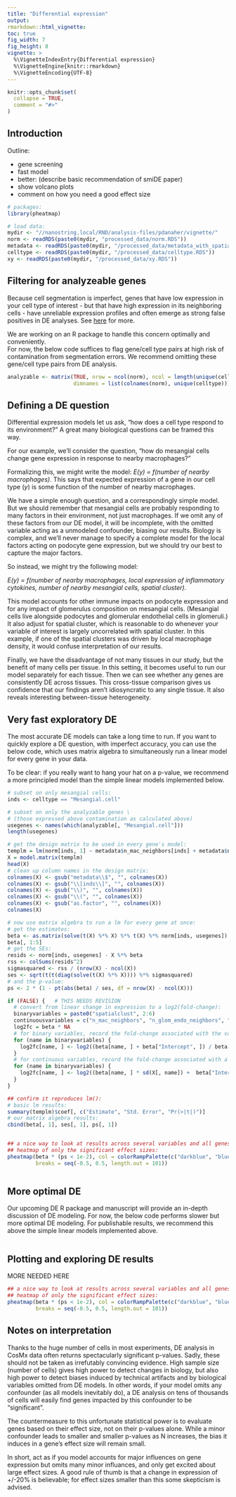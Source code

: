 ```yaml
---
title: "Differential expression"
output: 
rmarkdown::html_vignette: 
toc: true
fig_width: 7 
fig_height: 8 
vignette: >
  %\VignetteIndexEntry{Differential expression}
  %\VignetteEngine{knitr::rmarkdown}
  %\VignetteEncoding{UTF-8}
---
```

<style>
p.caption {
  font-size: 1.5em;
}
</style>
```r
knitr::opts_chunk$set(
  collapse = TRUE,
  comment = "#>"
)
```


## Introduction

Outline:

- gene screening
- fast model
- better: (describe basic recommendation of smiDE paper)
- show volcano plots
- comment on how you need a good effect size



```r
# packages:
library(pheatmap)

# load data:
mydir <- "//nanostring.local/RND/analysis-files/pdanaher/vignette/"
norm <- readRDS(paste0(mydir, "processed_data/norm.RDS"))
metadata <- readRDS(paste0(mydir, "/processed_data/metadata_with_spatialcontext.RDS")) 
celltype <- readRDS(paste0(mydir, "/processed_data/celltype.RDS"))
xy <- readRDS(paste0(mydir, "/processed_data/xy.RDS"))
```

## Filtering for analyzeable genes 

Because cell segmentation is imperfect, genes that have low expression in your cell type of interest -
but that have high expression in its neighboring cells - have unreliable expression profiles
and often emerge as strong false positives in DE analyses. See [here](https://github.com/Nanostring-Biostats/CosMx-Analysis-Scratch-Space/blob/Main/blog/segmentation%20errors%20and%20DE.md) for more. 

We are working on an R package to handle this concern optimally and conveniently.  
For now, the below code suffices to flag gene/cell type pairs at high risk of contamination from segmentation 
errors. We recommend omitting these gene/cell type pairs from DE analysis.

```r


analyzable <- matrix(TRUE, nrow = ncol(norm), ncol = length(unique(celltype)),
                     dimnames = list(colnames(norm), unique(celltype)))
```


## Defining a DE question

Differential expression models let us ask, "how does a cell type respond to its environment?"
A great many biological questions can be framed this way.

For our example, we'll consider the question, "how do mesangial cells change gene expression
in response to nearby macrophages?" 

Formalizing this, we might write the model: *E(y) = f(number of nearby macrophages)*.
This says that expected expression of a gene in our cell type (*y*) is some function of the
number of nearby macrophages. 

We have a simple enough question, and a correspondingly simple model. 
But we should remember that mesangial cells are probably responding to many factors in their environment, not just
macrophages. If we omit any of these factors from our DE model, it will be incomplete,
with the omitted variable acting as a unmodeled confounder, biasing our results.
Biology is complex, and we'll never manage to specify a complete model for the local 
factors acting on podocyte gene expression, but we should try our best to capture
the major factors. 

So instead, we might try the following model:

*E(y) = f(number of nearby macrophages, local expression of inflammatory cytokines, number of nearby mesangial cells, spatial cluster)*.

This model accounts for other immune impacts on podocyte expression and for any impact
of glomerulus composition on mesangial cells. (Mesangial cells live alongside podocytes and glomerular endothelial cells in glomeruli.)
It also adjust for spatial cluster, which is reasonable to do whenever your variable of interest
is largely uncorrelated with spatial cluster. In this example, if one of the spatial clusters was
driven by local macrophage density, it would confuse interpretation of our results. 

Finally, we have the disadvantage of not many tissues in our study, but 
the benefit of many cells per tissue. In this setting, it becomes useful
to run our model separately for each tissue. Then we can see whether any 
genes are consistently DE across tissues. This cross-tissue comparison 
gives us confidence that our findings aren't idiosyncratic to any single tissue.
It also reveals interesting between-tissue heterogeneity. 


## Very fast exploratory DE

The most accurate DE models can take a long time to run. 
If you want to quickly explore a DE question, with imperfect accuracy, you
can use the below code, which uses matrix algebra to simultaneously run a linear 
model for every gene in your data.

To be clear: if you really want to hang your hat on a p-value, we recommend
a more principled model than the simple linear models implemented below. 


``` r
# subset on only mesangial cells:
inds <- celltype == "Mesangial.cell"

# subset on only the analyzable genes \
# (those expressed above contamination as calculated above)
usegenes <- names(which(analyzable[, "Mesangial.cell"]))
length(usegenes)

# get the design matrix to be used in every gene's model:
templm = lm(norm[inds, 1] ~ metadata$n_mac_neighbors[inds] + metadata$n_glom_endo_neighbors[inds] + metadata$n_lymphoid_neighbors[inds] + as.factor(metadata$spatialclust[inds]))
X = model.matrix(templm)
head(X)
# clean up column names in the design matrix:
colnames(X) <- gsub("metadata\\$", "", colnames(X))
colnames(X) <- gsub("\\[inds\\]", "", colnames(X))
colnames(X) <- gsub("\\)", "", colnames(X))
colnames(X) <- gsub("\\(", "", colnames(X))
colnames(X) <- gsub("as.factor", "", colnames(X))
colnames(X)

# now use matrix algebra to run a lm for every gene at once:
# get the estimates:
beta <- as.matrix(solve(t(X) %*% X) %*% t(X) %*% norm[inds, usegenes])
beta[, 1:5]
# get the SEs:
resids <- norm[inds, usegenes] - X %*% beta
rss <- colSums(resids^2)
sigmasquared <- rss / (nrow(X) - ncol(X))
ses <- sqrt(t(t(diag(solve(t(X) %*% X)))) %*% sigmasquared)
# and the p-value:
ps <- 2 * (1 - pt(abs(beta) / ses, df = nrow(X) - ncol(X)))

if (FALSE) {   # THIS NEEDS REVISION
  # convert from linear change in expression to a log2(fold-change):
  binaryvariables = paste0("spatialclust", 2:6)
  continuousvariables = c("n_mac_neighbors", "n_glom_endo_neighbors", "n_lymphoid_neighbors")
  log2fc = beta * NA
  # for binary variables, record the fold-change associated with the variable:
  for (name in binaryvariables) {
    log2fc[name, ] <- log2((beta[name, ] + beta["Intercept", ]) / beta["Intercept", ])
  }
  # for continuous variables, record the fold-change associated with a 1 SD increase in the variable:
  for (name in binaryvariables) {
    log2fc[name, ] <- log2((beta[name, ] * sd(X[, name]) +  beta["Intercept", ]) / beta["Intercept", ])
  }
}

## confirm it reproduces lm():
# basic lm results:
summary(templm)$coef[, c("Estimate", "Std. Error", "Pr(>|t|)")]
# our matrix algebra results:
cbind(beta[, 1], ses[, 1], ps[, 1])


## a nice way to look at results across several variables and all genes:
## heatmap of only the significant effect sizes:
pheatmap(beta * (ps < 1e-2), col = colorRampPalette(c("darkblue", "blue", "white", "red", "darkred"))(100),
         breaks = seq(-0.5, 0.5, length.out = 101))



```


## More optimal DE

Our upcoming DE R package and manuscript will provide an in-depth discussion of DE modeling. 
For now, the below code performs slower but more optimal DE modeling. 
For publishable results, we recommend this above the simple linear models implemented above. 

```r


```


## Plotting and exploring DE results

MORE NEEDED HERE

```r

## a nice way to look at results across several variables and all genes:
## heatmap of only the significant effect sizes:
pheatmap(beta * (ps < 1e-2), col = colorRampPalette(c("darkblue", "blue", "white", "red", "darkred"))(100),
         breaks = seq(-0.5, 0.5, length.out = 101))

```

## Notes on interpretation

Thanks to the huge number of cells in most experiments, DE analysis in CosMx data
often returns spectacularly significant p-values. Sadly, these should not be taken
as irrefutably convincing evidence. High sample size (number of cells) gives high power 
to detect changes in biology, but also high power to detect biases induced by technical 
artifacts and by biological variables omitted from DE models. 
In other words, if your model omits any confounder (as all models inevitably do),
a DE analysis on tens of thousands of cells will easily find genes impacted by 
this confounder to be "significant".

The countermeasure to this unfortunate statistical power is to evaluate genes based on 
their effect size, not on their p-values alone. While a minor confounder leads to 
smaller and smaller p-values as N increases, the bias it induces in a gene's effect
size will remain small. 

In short, act as if you model accounts for major influences on gene expression but
omits many minor influances, and only get excited about large effect sizes. 
A good rule of thumb is that a change in expression of +/-20% is believable; 
for effect sizes smaller than this some skepticism is advised.